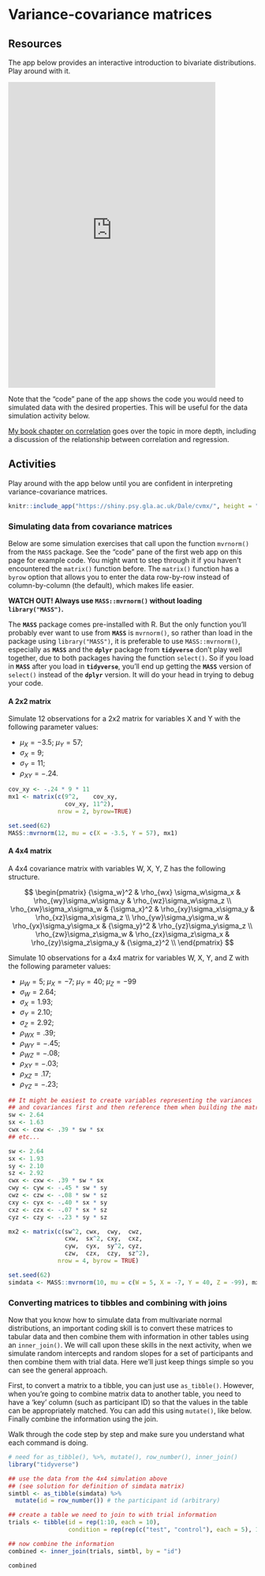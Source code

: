 # Variance-covariance matrices

## Resources

The app below provides an interactive introduction to bivariate distributions. Play around with it.

<iframe src="https://dalejbarr.github.io/bivariate/index.html" width="420" height="620" style="border: none;"></iframe>

Note that the "code" pane of the app shows the code you would need to simulated data with the desired properties. This will be useful for the data simulation activity below.

[My book chapter on correlation](https://psyteachr.github.io/stat-models-v1/correlation-and-regression.html) goes over the topic in more depth, including a discussion of the relationship between correlation and regression.

## Activities

Play around with the app below until you are confident in interpreting variance-covariance matrices.

```r
knitr::include_app("https://shiny.psy.gla.ac.uk/Dale/cvmx/", height = "480px")
```

### Simulating data from covariance matrices

Below are some simulation exercises that call upon the function `mvrnorm()` from the `MASS` package. See the "code" pane of the first web app on this page for example code. You might want to step through it if you haven't encountered the `matrix()` function before. The `matrix()` function has a `byrow` option that allows you to enter the data row-by-row instead of column-by-column (the default), which makes life easier.

:::{.warning}
**WATCH OUT! Always use `MASS::mvrnorm()` without loading `library("MASS")`.**

The **`MASS`** package comes pre-installed with R. But the only function you'll probably ever want to use from **`MASS`** is `mvrnorm()`, so rather than load in the package using `library("MASS")`, it is preferable to use `MASS::mvrnorm()`, especially as **`MASS`** and the **`dplyr`** package from **`tidyverse`** don't play well together, due to both packages having the function `select()`. So if you load in **`MASS`** after you load in **`tidyverse`**, you'll end up getting the **`MASS`** version of `select()` instead of the **`dplyr`** version. It will do your head in trying to debug your code.
:::

#### A 2x2 matrix

:::{.try}
Simulate 12 observations for a 2x2 matrix for variables X and Y with the following parameter values:

- $\mu_X = -3.5$; $\mu_Y = 57$;
- $\sigma_X = 9$;
- $\sigma_Y = 11$;
- $\rho_{XY} = -.24$.

```r
cov_xy <- -.24 * 9 * 11
mx1 <- matrix(c(9^2,    cov_xy,
                cov_xy, 11^2),
              nrow = 2, byrow=TRUE)

set.seed(62)
MASS::mvrnorm(12, mu = c(X = -3.5, Y = 57), mx1)
```

:::

#### A 4x4 matrix

A 4x4 covariance matrix with variables W, X, Y, Z has the following structure.

$$
\begin{pmatrix}
{\sigma_w}^2              & \rho_{wx} \sigma_w\sigma_x & \rho_{wy}\sigma_w\sigma_y & \rho_{wz}\sigma_w\sigma_z \\
\rho_{xw}\sigma_x\sigma_w & {\sigma_x}^2 & \rho_{xy}\sigma_x\sigma_y & \rho_{xz}\sigma_x\sigma_z \\
\rho_{yw}\sigma_y\sigma_w & \rho_{yx}\sigma_y\sigma_x & {\sigma_y}^2 & \rho_{yz}\sigma_y\sigma_z \\
\rho_{zw}\sigma_z\sigma_w & \rho_{zx}\sigma_z\sigma_x & \rho_{zy}\sigma_z\sigma_y & {\sigma_z}^2 \\
\end{pmatrix}
$$

:::{.try}

Simulate 10 observations for a 4x4 matrix for variables W, X, Y, and Z with the following parameter values:

- $\mu_W = 5$; $\mu_X = -7$; $\mu_Y = 40$; $\mu_Z = -99$
- $\sigma_W = 2.64$;
- $\sigma_X = 1.93$;
- $\sigma_Y = 2.10$;
- $\sigma_Z = 2.92$;
- $\rho_{WX} = .39$;
- $\rho_{WY} = -.45$;
- $\rho_{WZ} = -.08$;
- $\rho_{XY} = -.03$;
- $\rho_{XZ} = .17$;
- $\rho_{YZ} = -.23$;

```r
## It might be easiest to create variables representing the variances
## and covariances first and then reference them when building the matrix
sw <- 2.64
sx <- 1.63
cwx <- cxw <- .39 * sw * sx
## etc...
```

```r
sw <- 2.64
sx <- 1.93
sy <- 2.10
sz <- 2.92
cwx <- cxw <- .39 * sw * sx
cwy <- cyw <- -.45 * sw * sy
cwz <- czw <- -.08 * sw * sz
cxy <- cyx <- -.40 * sx * sy
cxz <- czx <- -.07 * sx * sz
cyz <- czy <- -.23 * sy * sz

mx2 <- matrix(c(sw^2, cwx,  cwy,  cwz,
                cxw,  sx^2, cxy,  cxz,
                cyw,  cyx,  sy^2, cyz,
                czw,  czx,  czy,  sz^2),
              nrow = 4, byrow = TRUE)

set.seed(62)
simdata <- MASS::mvrnorm(10, mu = c(W = 5, X = -7, Y = 40, Z = -99), mx2)
```

:::

### Converting matrices to tibbles and combining with joins

Now that you know how to simulate data from multivariate normal distributions, an important coding skill is to convert these matrices to tabular data and then combine them with information in other tables using an `inner_join()`. We will call upon these skills in the next activity, when we simulate random intercepts and random slopes for a set of participants and then combine them with trial data. Here we'll just keep things simple so you can see the general approach.

First, to convert a matrix to a tibble, you can just use `as_tibble()`. However, when you're going to combine matrix data to another table, you need to have a 'key' column (such as participant ID) so that the values in the table can be appropriately matched. You can add this using `mutate()`, like below. Finally combine the information using the join. 

Walk through the code step by step and make sure you understand what each command is doing.

```r
# need for as_tibble(), %>%, mutate(), row_number(), inner_join()
library("tidyverse") 

## use the data from the 4x4 simulation above
## (see solution for definition of simdata matrix)
simtbl <- as_tibble(simdata) %>%
  mutate(id = row_number()) # the participant id (arbitrary)

## create a table we need to join to with trial information
trials <- tibble(id = rep(1:10, each = 10),
                 condition = rep(rep(c("test", "control"), each = 5), 10))

## now combine the information
combined <- inner_join(trials, simtbl, by = "id")

combined
```

